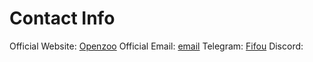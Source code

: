 # Contact Info

Official Website: [Openzoo](https://OpenZoo.io)
Official Email: [email](contact@openzoo.io)
Telegram: [Fifou](https://t.me/Open_fifou)
Discord:
